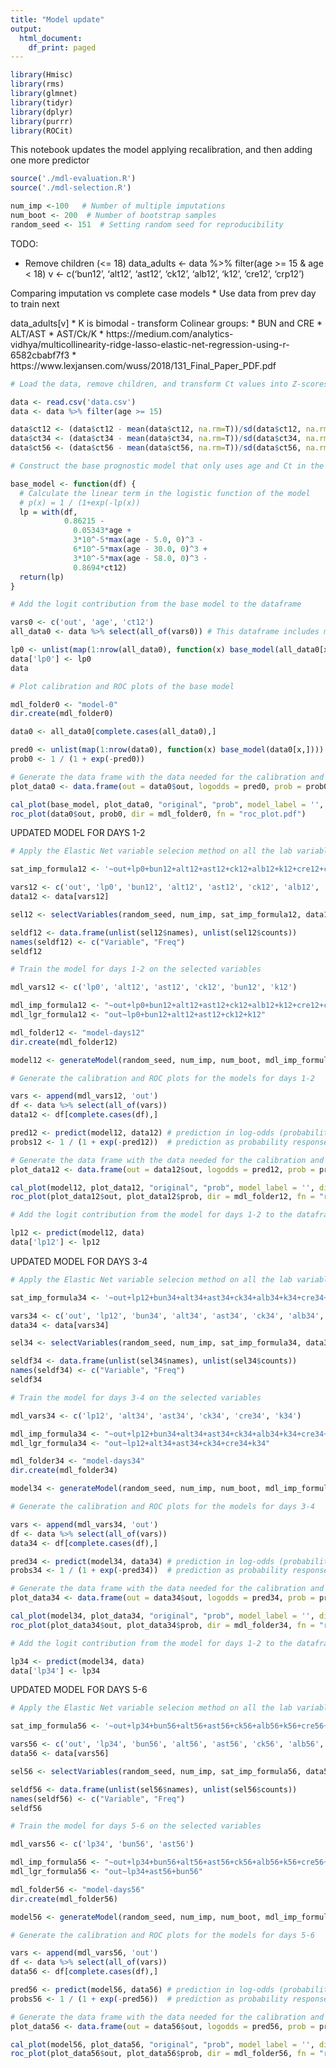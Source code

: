 ```yaml
---
title: "Model update"
output:
  html_document:
    df_print: paged
---
```


```r
library(Hmisc)
library(rms)
library(glmnet)
library(tidyr)
library(dplyr)
library(purrr)
library(ROCit)
```

This notebook updates the model applying recalibration, and then adding one more predictor

```r
source('./mdl-evaluation.R')
source('./mdl-selection.R')

num_imp <-100   # Number of multiple imputations
num_boot <- 200  # Number of bootstrap samples
random_seed <- 151  # Setting random seed for reproducibility
```

TODO:

* Remove children (<= 18)
data_adults <- data %>% filter(age >= 15 & age < 18)
v <- c('bun12', 'alt12', 'ast12', 'ck12', 'alb12', 'k12', 'cre12', 'crp12')

Comparing imputation vs complete case models
* Use data from prev day to train next

data_adults[v]
* K is bimodal - transform
Colinear groups:
  * BUN and CRE
  * ALT/AST 
  * AST/Ck/K
  * https://medium.com/analytics-vidhya/multicollinearity-ridge-lasso-elastic-net-regression-using-r-6582cbabf7f3
  * https://www.lexjansen.com/wuss/2018/131_Final_Paper_PDF.pdf


```r
# Load the data, remove children, and transform Ct values into Z-scores

data <- read.csv('data.csv')
data <- data %>% filter(age >= 15)

data$ct12 <- (data$ct12 - mean(data$ct12, na.rm=T))/sd(data$ct12, na.rm=T)
data$ct34 <- (data$ct34 - mean(data$ct34, na.rm=T))/sd(data$ct34, na.rm=T)
data$ct56 <- (data$ct56 - mean(data$ct56, na.rm=T))/sd(data$ct56, na.rm=T)
```

```r
# Construct the base prognostic model that only uses age and Ct in the first 48 hours

base_model <- function(df) {
  # Calculate the linear term in the logistic function of the model
  # p(x) = 1 / (1+exp(-lp(x))
  lp = with(df, 
            0.86215 - 
              0.05343*age + 
              3*10^-5*max(age - 5.0, 0)^3 - 
              6*10^-5*max(age - 30.0, 0)^3 + 
              3*10^-5*max(age - 58.0, 0)^3 - 
              0.8694*ct12)
  return(lp)
}
```

```r
# Add the logit contribution from the base model to the dataframe

vars0 <- c('out', 'age', 'ct12')
all_data0 <- data %>% select(all_of(vars0)) # This dataframe includes missing entries

lp0 <- unlist(map(1:nrow(all_data0), function(x) base_model(all_data0[x,])))
data['lp0'] <- lp0
data
```


```r
# Plot calibration and ROC plots of the base model

mdl_folder0 <- "model-0"
dir.create(mdl_folder0)

data0 <- all_data0[complete.cases(all_data0),]

pred0 <- unlist(map(1:nrow(data0), function(x) base_model(data0[x,]))) # prediction in log-odds (probabilities on logit scale)
prob0 <- 1 / (1 + exp(-pred0))                                         # prediction as probability response

# Generate the data frame with the data needed for the calibration and ROC plots
plot_data0 <- data.frame(out = data0$out, logodds = pred0, prob = prob0)

cal_plot(base_model, plot_data0, "original", "prob", model_label = '', dir = mdl_folder0, fn = "cal_plot.pdf")
roc_plot(data0$out, prob0, dir = mdl_folder0, fn = "roc_plot.pdf")
```

UPDATED MODEL FOR DAYS 1-2

```r
# Apply the Elastic Net variable selecion method on all the lab variables available for days 1-2

sat_imp_formula12 <- '~out+lp0+bun12+alt12+ast12+ck12+alb12+k12+cre12+crp12'

vars12 <- c('out', 'lp0', 'bun12', 'alt12', 'ast12', 'ck12', 'alb12', 'k12', 'cre12', 'crp12')
data12 <- data[vars12]

sel12 <- selectVariables(random_seed, num_imp, sat_imp_formula12, data12, TRUE)

seldf12 <- data.frame(unlist(sel12$names), unlist(sel12$counts))
names(seldf12) <- c("Variable", "Freq")
seldf12
```

```r
# Train the model for days 1-2 on the selected variables

mdl_vars12 <- c('lp0', 'alt12', 'ast12', 'ck12', 'bun12', 'k12')

mdl_imp_formula12 <- "~out+lp0+bun12+alt12+ast12+ck12+alb12+k12+cre12+crp12"
mdl_lgr_formula12 <- "out~lp0+bun12+alt12+ast12+ck12+k12"

mdl_folder12 <- "model-days12"
dir.create(mdl_folder12)

model12 <- generateModel(random_seed, num_imp, num_boot, mdl_imp_formula12, mdl_lgr_formula12, data, mdl_vars12, mdl_folder12)
```

```r
# Generate the calibration and ROC plots for the models for days 1-2

vars <- append(mdl_vars12, 'out')
df <- data %>% select(all_of(vars))
data12 <- df[complete.cases(df),]

pred12 <- predict(model12, data12) # prediction in log-odds (probabilities on logit scale)
probs12 <- 1 / (1 + exp(-pred12))  # prediction as probability response

# Generate the data frame with the data needed for the calibration and ROC plots
plot_data12 <- data.frame(out = data12$out, logodds = pred12, prob = probs12)

cal_plot(model12, plot_data12, "original", "prob", model_label = '', dir = mdl_folder12, fn = "cal_plot.pdf")
roc_plot(plot_data12$out, plot_data12$prob, dir = mdl_folder12, fn = "roc_plot.pdf")
```


```r
# Add the logit contribution from the model for days 1-2 to the dataframe

lp12 <- predict(model12, data)
data['lp12'] <- lp12
```

UPDATED MODEL FOR DAYS 3-4

```r
# Apply the Elastic Net variable selecion method on all the lab variables available for days 3-4

sat_imp_formula34 <- '~out+lp12+bun34+alt34+ast34+ck34+alb34+k34+cre34+crp34'

vars34 <- c('out', 'lp12', 'bun34', 'alt34', 'ast34', 'ck34', 'alb34', 'k34', 'cre34', 'crp34')
data34 <- data[vars34]

sel34 <- selectVariables(random_seed, num_imp, sat_imp_formula34, data34, TRUE)

seldf34 <- data.frame(unlist(sel34$names), unlist(sel34$counts))
names(seldf34) <- c("Variable", "Freq")
seldf34
```

```r
# Train the model for days 3-4 on the selected variables

mdl_vars34 <- c('lp12', 'alt34', 'ast34', 'ck34', 'cre34', 'k34')

mdl_imp_formula34 <- "~out+lp12+bun34+alt34+ast34+ck34+alb34+k34+cre34+crp34"
mdl_lgr_formula34 <- "out~lp12+alt34+ast34+ck34+cre34+k34"

mdl_folder34 <- "model-days34"
dir.create(mdl_folder34)

model34 <- generateModel(random_seed, num_imp, num_boot, mdl_imp_formula34, mdl_lgr_formula34, data, mdl_vars34, mdl_folder34)
```

```r
# Generate the calibration and ROC plots for the models for days 3-4

vars <- append(mdl_vars34, 'out')
df <- data %>% select(all_of(vars))
data34 <- df[complete.cases(df),]

pred34 <- predict(model34, data34) # prediction in log-odds (probabilities on logit scale)
probs34 <- 1 / (1 + exp(-pred34))  # prediction as probability response

# Generate the data frame with the data needed for the calibration and ROC plots
plot_data34 <- data.frame(out = data34$out, logodds = pred34, prob = probs34)

cal_plot(model34, plot_data34, "original", "prob", model_label = '', dir = mdl_folder34, fn = "cal_plot.pdf")
roc_plot(plot_data34$out, plot_data34$prob, dir = mdl_folder34, fn = "roc_plot.pdf")
```

```r
# Add the logit contribution from the model for days 1-2 to the dataframe

lp34 <- predict(model34, data)
data['lp34'] <- lp34
```

UPDATED MODEL FOR DAYS 5-6

```r
# Apply the Elastic Net variable selecion method on all the lab variables available for days 5-6

sat_imp_formula56 <- '~out+lp34+bun56+alt56+ast56+ck56+alb56+k56+cre56+crp56'

vars56 <- c('out', 'lp34', 'bun56', 'alt56', 'ast56', 'ck56', 'alb56', 'k56', 'cre56', 'crp56')
data56 <- data[vars56]

sel56 <- selectVariables(random_seed, num_imp, sat_imp_formula56, data56, TRUE)

seldf56 <- data.frame(unlist(sel56$names), unlist(sel56$counts))
names(seldf56) <- c("Variable", "Freq")
seldf56
```

```r
# Train the model for days 5-6 on the selected variables

mdl_vars56 <- c('lp34', 'bun56', 'ast56')

mdl_imp_formula56 <- "~out+lp34+bun56+alt56+ast56+ck56+alb56+k56+cre56+crp56"
mdl_lgr_formula56 <- "out~lp34+ast56+bun56"

mdl_folder56 <- "model-days56"
dir.create(mdl_folder56)

model56 <- generateModel(random_seed, num_imp, num_boot, mdl_imp_formula56, mdl_lgr_formula56, data, mdl_vars56, mdl_folder56)
```

```r
# Generate the calibration and ROC plots for the models for days 5-6

vars <- append(mdl_vars56, 'out')
df <- data %>% select(all_of(vars))
data56 <- df[complete.cases(df),]

pred56 <- predict(model56, data56) # prediction in log-odds (probabilities on logit scale)
probs56 <- 1 / (1 + exp(-pred56))  # prediction as probability response

# Generate the data frame with the data needed for the calibration and ROC plots
plot_data56 <- data.frame(out = data56$out, logodds = pred56, prob = probs56)

cal_plot(model56, plot_data56, "original", "prob", model_label = '', dir = mdl_folder56, fn = "cal_plot.pdf")
roc_plot(plot_data56$out, plot_data56$prob, dir = mdl_folder56, fn = "roc_plot.pdf")
```